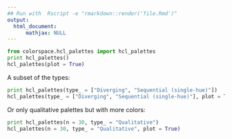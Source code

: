 ```yaml
---
## Run with  Rscript -e "rmarkdown::render('file.Rmd')"
output:
  html_document:
      mathjax: NULL
---
```



```python
from colorspace.hcl_palettes import hcl_palettes
print hcl_palettes()
hcl_palettes(plot = True)
```

A subset of the types:

```python
print hcl_palettes(type_ = ["Diverging", "Sequential (single-hue)"])
hcl_palettes(type_ = ["Diverging", "Sequential (single-hue)"], plot = True)
```


Or only qualitative palettes but with more colors:

```python
print hcl_palettes(n = 30, type_ = "Qualitative")
hcl_palettes(n = 30, type_ = "Qualitative", plot = True)
```
